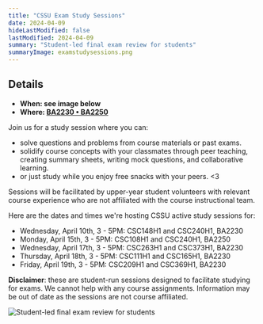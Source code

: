 ```yaml
---
title: "CSSU Exam Study Sessions"
date: 2024-04-09
hideLastModified: false
lastModified: 2024-04-09
summary: "Student-led final exam review for students"
summaryImage: examstudysessions.png
---
```


## Details

- **When: see image below**
- **Where: [BA2230 • BA2250](https://maps.app.goo.gl/7UVFUmyUdVwx39ZY7)**

Join us for a study session where you can:
* solve questions and problems from course materials or past exams.
* solidify course concepts with your classmates through peer teaching, creating summary sheets, writing mock questions, and collaborative learning.
* or just study while you enjoy free snacks with your peers. \<3

Sessions will be facilitated by upper-year student volunteers with relevant course experience who are not affiliated with the course instructional team.

Here are the dates and times we're hosting CSSU active study sessions for:
* Wednesday, April 10th, 3 - 5PM: CSC148H1 and CSC240H1, BA2230
* Monday, April 15th, 3 - 5PM: CSC108H1 and CSC240H1, BA2250
* Wednesday, April 17th, 3 - 5PM: CSC263H1 and CSC373H1, BA2230
* Thursday, April 18th, 3 - 5PM: CSC111H1 and CSC165H1, BA2230
* Friday, April 19th, 3 - 5PM: CSC209H1 and CSC369H1, BA2230

**Disclaimer**: these are student-run sessions designed to facilitate studying for exams. We cannot help with any course assignments. Information may be out of date as the sessions are not course affiliated.

![Student-led final exam review for students](./examstudysessions.png)
